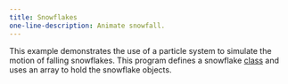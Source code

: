---
title: Snowflakes
one-line-description: Animate snowfall.
---

This example demonstrates the use of a particle system
to simulate the motion of falling snowflakes. This program defines a
snowflake
<a href="https://p5js.org/reference/#/p5/class">class</a>
and uses an array to hold the snowflake objects.